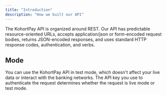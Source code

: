 ```yaml
---
title: "Introduction"
description: "How we built our API"
---
```


The KohortPay API is organized around REST.
Our API has predictable resource-oriented URLs, accepts application/json or form-encoded request bodies, returns JSON-encoded responses, and uses standard HTTP response codes, authentication, and verbs.

## Mode

You can use the KohortPay API in test mode, which doesn't affect your live data or interact with the banking networks.
The API key you use to authenticate the request determines whether the request is live mode or test mode.

